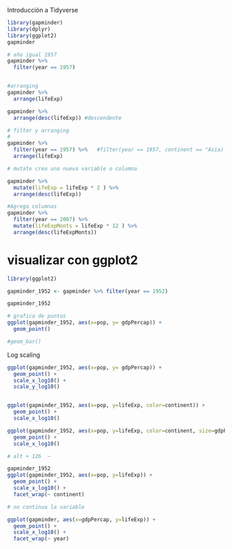 Introducción a Tidyverse
```r
library(gapminder)
library(dplyr)
library(ggplot2)
gapminder

# año igual 1957
gapminder %>%
  filter(year == 1957)


#arranging
gapminder %>%
  arrange(lifeExp)

gapminder %>%
  arrange(desc(lifeExp)) #descendente

# filter y arranging
# 
gapminder %>%
  filter(year == 1957) %>%   #filter(year == 1957, continent == "Asia)
  arrange(lifeExp)

# mutate crea una nueva variable o columna

gapminder %>%
  mutate(lifeExp = lifeExp * 2 ) %>%
  arrange(desc(lifeExp))

#Agrega columnas
gapminder %>%
  filter(year == 2007) %>%
  mutate(lifeExpMonts = lifeExp * 12 ) %>%
  arrange(desc(lifeExpMonts))

```


# visualizar con ggplot2

```r
library(ggplot2)

gapminder_1952 <- gapminder %>% filter(year == 1952)

gapminder_1952

# grafica de puntos
ggplot(gapminder_1952, aes(x=pop, y= gdpPercap)) + 
  geom_point()

#geom_bar()


```
Log scaling
```r
ggplot(gapminder_1952, aes(x=pop, y= gdpPercap)) + 
  geom_point() +
  scale_x_log10() +
  scale_y_log10()


ggplot(gapminder_1952, aes(x=pop, y=lifeExp, color=continent)) + 
  geom_point() + 
  scale_x_log10()

ggplot(gapminder_1952, aes(x=pop, y=lifeExp, color=continent, size=gdpPercap)) + 
  geom_point() +
  scale_x_log10()
```

```r

# alt + 126  ~

gapminder_1952
ggplot(gapminder_1952, aes(x=pop, y=lifeExp)) +
  geom_point() +
  scale_x_log10() +
  facet_wrap(~ continent)

# no continua la variable

ggplot(gapminder, aes(x=gdpPercap, y=lifeExp)) +
  geom_point() +
  scale_x_log10() +
  facet_wrap(~ year)
```

